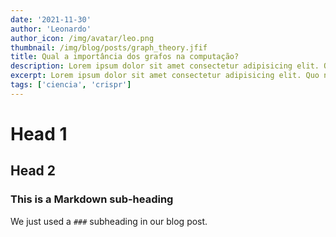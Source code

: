 ```yaml
---
date: '2021-11-30'
author: 'Leonardo'
author_icon: /img/avatar/leo.png
thumbnail: /img/blog/posts/graph_theory.jfif
title: Qual a importância dos grafos na computação?
description: Lorem ipsum dolor sit amet consectetur adipisicing elit. Quo nemo necessitatibus officia cupiditate? Deserunt, odit cumque! 
excerpt: Lorem ipsum dolor sit amet consectetur adipisicing elit. Quo nemo necessitatibus officia cupiditate? Deserunt, odit cumque! Architecto consequatur ex, harum vitae, expedita dolorem cupiditate fugit voluptates asperiores amet sequi voluptas quia? Maxime minus, voluptatem reiciendis velit sit aliquam commodi! Modi beatae velit et iste voluptatibus tempore rem necessitatibus, magnam
tags: ['ciencia', 'crispr']
---
```


# Head 1
## Head 2


### This is a Markdown sub-heading
We just used a `###` subheading in our blog post.



